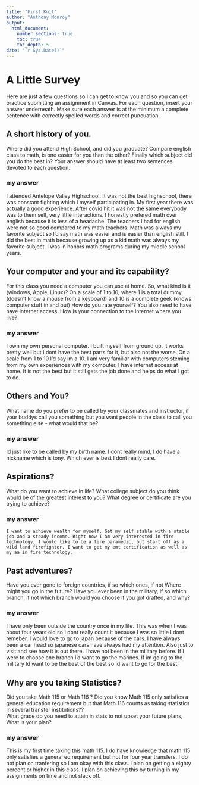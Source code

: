 ```yaml
---
title: "First Knit"
author: "Anthony Monroy"
output: 
  html_document:
    number_sections: true
    toc: true
    toc_depth: 5
date: "`r Sys.Date()`"   
---
```


# A Little Survey

Here are just a few questions so I can get to know you and so you can get practice submitting an assignment in Canvas.  For each question, insert your answer underneath. Make sure each answer is at the minimum a complete sentence with correctly spelled words and correct puncuation. 

## A short history of you.  
Where did you attend High School, and did you graduate? Compare english class to math, is one easier for you than the other? Finally which subject did you do the best in? Your answer should have at least two sentences devoted to each question.  
  
### my answer     
  
I attended Antelope Valley Highschool. It was not the best highschool, there was constant fighting which I myself participating in. My first year there was actually a good experience. After covid hit it was not the same everybody was to them self, very little interactions. I honestly prefered math over english because it is less of a headache. The teachers I had for english were not so good compared to my math teachers. Math was always my favorite subject so I'd say math was easier and is easier than english still. I did the best in math because growing up as a kid math was always my favorite subject. I was in honors math programs during my middle school years.     

     


## Your computer and your and its capability?  
 For this class  you need a computer you can use at home.  So, what kind is it (windows, Apple, Linux)?  On a scale of 1 to 10, where 1 is a total dummy (doesn't know a mouse from a keyboard) and 10 is a complete geek (knows computer stuff in and out) How do you rate yourself?  You also need to have have internet access. How is your connection to the internet where you live?

### my answer   
   I own my own personal computer. I built myself from ground up. it works pretty well but I dont have the best parts for it, but also not the worse. On a scale from 1 to 10 I'd say im a 10. I am very familiar with computers steming from my own experiences with my computer. I have internet access at home. It is not the best but it still gets the job done and helps do what I got to do. 

   

## Others and You?   
What name do you prefer to be called by your classmates and instructor, if your buddys call you something but you want people in the class to call you something else - what would that be? 

### my answer     
  Id just like to be called by my birth name. I dont really mind, I do have a nickname which is tony. Which ever is best I dont really care. 
 
   
 




## Aspirations?   
What do you want to achieve in life?  What college subject do you think would be of the greatest interest to you? What degree or certificate are you trying to achieve?

### my answer     
    I want to achieve wealth for myself. Get my self stable with a stable job and a steady income. Right now I am very interested in fire technology, I would like to be a fire paramedic, but start off as a wild land firefighter. I want to get my emt certification as well as my aa in fire technology. 

   
 




## Past adventures?  
Have you ever gone to foreign countries, if so which ones, if not Where might you go in the future?  Have you ever been in the military, if so which branch, if not which branch would you choose if you got drafted, and why?

### my answer     
   I have only been outside the country once in my life. This was when I was about four years old so I dont really count it because I was so little I dont remeber. I would love to go to japan because of the cars. I have always been a car head so japanese cars have always had my attention. Also just to visit and see how it is out there. I have not been in the military before. If I were to choose one branch I'd want to go the marines. If im going to the military Id want to be the best of the best so id want to go for the best. 
  

   
  




## Why are you taking Statistics?  
Did you take Math 115 or Math 116 ?  Did you know Math 115 only satisfies a general education requirement but that Math 116 counts as taking statistics in several transfer institutions??  
What grade do you need to attain in stats to not upset your future plans, What is your plan?  
 

### my answer     
  
   
  This is my first time taking this math 115. I do have knowledge that math 115 only satisfies a general ed requirement but not for four year transfers. I do not plan on tranfering so I am okay with this class. I plan on getting a eighty percent or higher in this class. I plan on achieving this by turning in my assignments on time and not slack off. 
  
   
 







  




